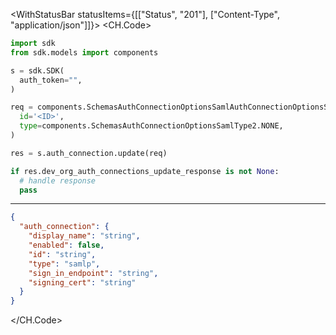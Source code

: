 

<WithStatusBar statusItems={[["Status", "201"], ["Content-Type", "application/json"]]}>
  <CH.Code>
  ```python Update.py
  import sdk
from sdk.models import components

s = sdk.SDK(
    auth_token="",
)

req = components.SchemasAuthConnectionOptionsSamlAuthConnectionOptionsSaml(
    id='<ID>',
    type=components.SchemasAuthConnectionOptionsSamlType2.NONE,
)

res = s.auth_connection.update(req)

if res.dev_org_auth_connections_update_response is not None:
    # handle response
    pass
  ```
  ---

  ```json Example Response
  {
    "auth_connection": {
      "display_name": "string",
      "enabled": false,
      "id": "string",
      "type": "samlp",
      "sign_in_endpoint": "string",
      "signing_cert": "string"
    }
  }
  ```
  </CH.Code>
</WithStatusBar>
